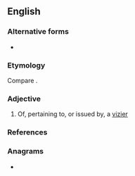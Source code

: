 ==English==

===Alternative forms===
* {{l|en|vizirial}}

===Etymology===
Compare {{cog|fr|vizirial}}.

===Adjective===
{{en-adj|-}}

# Of, pertaining to, or issued by, a [[vizier]]

===References===
{{Webster 1913}}

===Anagrams===
* {{anagrams|en|a=aeiiilrvz|virialize}}